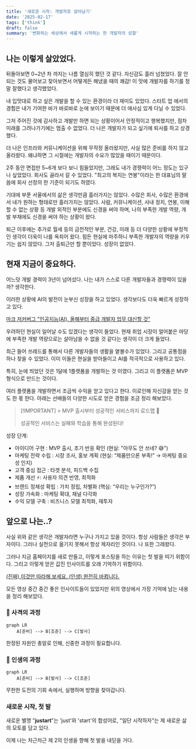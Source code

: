 ```yaml
---
title: '새로운 시작: 개발자로 살아남기'
date: '2025-02-17'
tags: ['think']
draft: false
summary: '변화하는 세상에서 새롭게 시작하는 한 개발자의 성찰'
---
```


## 나는 이렇게 살았었다.

뒤돌아보면 0~2년 차 까지는 나름 열심히 했던 것 같다. 자신감도 흘러 넘쳤었다. 잘 안 되는 것도 물어보고 찾아보면서 어떻게든 해냈을 때의 쾌감! 이 맛에 개발자를 하기를 정말 잘했다고 생각했었다.

내 입맛대로 하고 싶은 개발을 할 수 있는 환경이라 더 재미도 있었다. 스타트 업 에서의 경험은 내가 기여한 바가 바로바로 눈에 보이기 때문에 더 애사심 있게 다닐 수 있었다.

그저 주어진 것에 감사하고 개발만 하면 되는 상황이어서 안정적이고 행복했지만, 점차 미래를 그려나가기에는 멈출 수 없었다. 더 나은 개발자가 되고 싶기에 퇴사를 하고 상경했다.

더 나은 인프라와 커뮤니케이션을 위해 무작정 올라왔지만, 사실 많은 준비를 하지 않고 올라왔다. 왜냐하면 그 시절에는 개발자의 수요가 많았을 때이기 때문이다.

2주 동안 면접만 5~6개 보다 보니 힘들었지만, 그래도 내가 경쟁력이 어느 정도는 있구나 싶었었다. 회사도 골라서 갈 수 있었다. "최고의 복지는 연봉"이라는 한 대표님의 말씀에 회사 선정의 한 기준이 되기도 하였다.

기대에 부푼 서울에서의 삶은 생각만큼 흘러가지는 않았다. 수많은 회사, 수많은 환경에서 내가 원하는 형태로만 흘러가지는 않았다. 사람, 커뮤니케이션, 사내 정치, 연봉, 이해할 수 없는 상황 등 개발 외적인 부분에도 신경을 써야 하며, 나의 부족한 개발 역량, 개발 부채에도 신경을 써야 하는 상황이 왔다.

퇴근 이후에는 추가로 월세 등의 금전적인 부분, 건강, 미래 등 더 다양한 상황에 부정적인 생각이 더욱이 나를 옥죄어 왔다. 힘든 현실에 마주하니 부족한 개발자의 역량을 키우기는 쉽지 않았다. 그저 출퇴근만 할 뿐이었다. 성장이 없었다.

## 현재 지금이 중요하다.

어느덧 개발 경력이 3년이 넘어섰다. 나는 내가 스스로 다른 개발자들과 경쟁력이 있을까? 생각한다.

이러한 상황에 AI의 발전이 눈부신 성장을 하고 있었다. 생각보다도 더욱 빠르게 성장하고 있다.

[마크 저커버그 "인공지능(AI), 올해부터 중급 개발자 업무 대신할 것"](https://v.daum.net/v/9Fe6q3kP1F)

우려하던 현실이 일어날 수도 있겠다는 생각이 들었다. 현재 취업 시장이 얼어붙은 마당에 부족한 개발 역량으로는 살아남을 수 없을 것 같다는 생각이 더 크게 들었다.

최근 들어 쓰레드를 통해서 다른 개발자들의 생활을 옅볼수가 있었다. 그리고 공통점을 하나 찾을 수 있었다. 이미 이들은 현실을 받아들이고 AI를 적극적으로 사용하고 있다.

특히, 눈에 띄었던 것은 1달에 1플랫폼을 개발하는 것 이였다. 그리고 이 플랫폼은 MVP 형식으로 만드는 것이다. 

여러 플랫폼을 개발하면서 조금씩 수익을 얻고 있다고 한다. 이로인해 자신감을 얻는 것도 한 몫 한다. 아래는 선배들의 다양한 시도로 얻은 경험을 조금 정리 해보았다.

> [!IMPORTANT] > MVP 출시부터 성공적인 서비스까지 로드맵 🚀
>
> 성공적인 서비스는 실패와 학습을 통해 완성된다!

성장 단계:

- 아이디어 구현 : MVP 출시, 초기 반응 확인 (현실: "아무도 안 쓰네? 😅")
- 마케팅 전략 수립 : 시장 조사, 홍보 계획 (현실: “제품만으론 부족!” → 마케팅 중요성 인지)
- 고객 중심 접근 : 타겟 분석, 피드백 수집
- 제품 개선 ⚡: 사용자 의견 반영, 최적화
- 브랜드 정체성 확립 : 가치 정립, 차별화 (핵심: “우리는 누구인가?”)
- 성장 가속화 : 마케팅 확대, 채널 다각화
- 수익 모델 구축 : 비즈니스 모델 최적화, 재투자

## 앞으로 나는..?

사실 위와 같은 생각은 개발자라면 누구나 가지고 있을 것이다. 항상 사람들은 생각은 부자이다. 그러나 실천으로 옮기지 못해서 항상 제자리인 것이다. 나 또한 그래왔다.

그러나 지금 홈페이지를 새로 만들고, 이렇게 포스팅을 하는 이유는 첫 발을 띠기 위함이다. 그리고 이렇게 얻은 값진 인사이트를 오래 기억하기 위함이다.

[(진짜) 이것만 따라해 보세요. (인생) 완전히 바뀝니다.](https://youtu.be/OtrjzVczCJg?si=TfY7WjVrTSiHWqtG)

모든 영상 중간 중간 좋은 인사이트들이 있었지만 위의 영상에서 가장 기억에 남는 내용을 정리 해보았다.

### 🎯 사격의 과정

```mermaid
graph LR
    A[준비] --> B[조준] --> C[발사]
```

한정된 자원인 총알로 인해, 신중한 과정이 필요합니다.

### 🌱 인생의 과정

```mermaid
graph LR
    A[준비] --> B[발사] --> C[조준]
```

무한한 도전의 기회 속에서, 실행하며 방향을 찾아갑니다.

### 새로운 시작, 첫 발

새로운 별명 "**justart**"는 'just'와 'start'의 합성어로,
"일단 시작하자"는 제 새로운 삶의 모토를 담고 있다.

이제 나는 차근차근 제 2의 인생을 향해 첫 발을 내딛을 거다.
